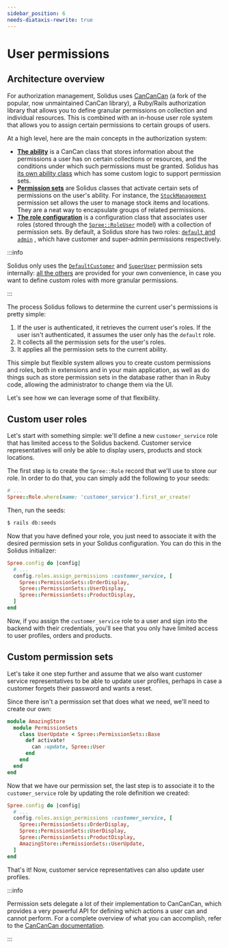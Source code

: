 ```yaml
---
sidebar_position: 6
needs-diataxis-rewrite: true
---
```


# User permissions

## Architecture overview

For authorization management, Solidus uses [CanCanCan](https://github.com/CanCanCommunity/cancancan)
\(a fork of the popular, now unmaintained CanCan library\), a Ruby/Rails authorization library that
allows you to define granular permissions on collection and individual resources. This is combined
with an in-house user role system that allows you to assign certain permissions to certain groups of
users.

At a high level, here are the main concepts in the authorization system:

* [**The ability**](https://github.com/CanCanCommunity/cancancan#define-abilities) is a CanCan class
  that stores information about the permissions a user has on certain collections or resources, and
  the conditions under which such permissions must be granted. Solidus
  has [its own ability class](https://github.com/solidusio/solidus/blob/v3.0/core/app/models/spree/ability.rb)
  which has some custom logic to support permission sets.
* [**Permission
  sets**](https://github.com/solidusio/solidus/tree/master/core/lib/spree/permission_sets) are
  Solidus classes that activate certain sets of permissions on the user's ability. For instance,
  the [`StockManagement`](https://github.com/solidusio/solidus/blob/v3.0/core/lib/spree/permission_sets/stock_management.rb)
  permission set allows the user to manage stock items and locations. They are a neat way to
  encapsulate groups of related permissions.
* [**The role
  configuration**](https://github.com/solidusio/solidus/blob/v3.0/core/lib/spree/core/role_configuration.rb)
  is a configuration class that associates user roles \(stored through
  the [`Spree::RoleUser`](https://github.com/solidusio/solidus/blob/v3.0/core/app/models/spree/role_user.rb)
  model\) with a collection of permission sets. By default, a Solidus store has two
  roles: [`default` and `admin`](https://github.com/solidusio/solidus/blob/v3.0/core/lib/spree/app_configuration.rb#L492)
  , which have customer and super-admin permissions respectively.

:::info

Solidus only uses
the [`DefaultCustomer`](https://github.com/solidusio/solidus/blob/v3.0/core/lib/spree/permission_sets/default_customer.rb)
and [`SuperUser`](https://github.com/solidusio/solidus/blob/v3.0/core/lib/spree/permission_sets/super_user.rb)
permission sets
internally: [all the others](https://github.com/solidusio/solidus/tree/master/core/lib/spree/permission_sets)
are provided for your own convenience, in case you want to define custom roles with more granular
permissions.

:::

The process Solidus follows to determine the current user's permissions is pretty simple:

1. If the user is authenticated, it retrieves the current user's roles. If the user isn't
   authenticated, it assumes the user only has the `default` role.
2. It collects all the permission sets for the user's roles.
3. It applies all the permission sets to the current ability.

This simple but flexible system allows you to create custom permissions and roles, both in
extensions and in your main application, as well as do things such as store permission sets in the
database rather than in Ruby code, allowing the administrator to change them via the UI.

Let's see how we can leverage some of that flexibility.

## Custom user roles

Let's start with something simple: we'll define a new `customer_service` role that has limited
access to the Solidus backend. Customer service representatives will only be able to display users,
products and stock locations.

The first step is to create the `Spree::Role` record that we'll use to store our role. In order to
do that, you can simply add the following to your seeds:

```ruby
# ...
Spree::Role.where(name: 'customer_service').first_or_create!
```

Then, run the seeds:

```bash
$ rails db:seeds
```

Now that you have defined your role, you just need to associate it with the desired permission sets
in your Solidus configuration. You can do this in the Solidus initializer:

```ruby title="config/initializers/spree.rb"
Spree.config do |config|
  # ...
  config.roles.assign_permissions :customer_service, [
    Spree::PermissionSets::OrderDisplay,
    Spree::PermissionSets::UserDisplay,
    Spree::PermissionSets::ProductDisplay,
  ]
end
```

Now, if you assign the `customer_service` role to a user and sign into the backend with their
credentials, you'll see that you only have limited access to user profiles, orders and products.

## Custom permission sets

Let's take it one step further and assume that we also want customer service representatives to be
able to update user profiles, perhaps in case a customer forgets their password and wants a reset.

Since there isn't a permission set that does what we need, we'll need to create our own:

```ruby title="app/models/amazing\_store/permission\_sets/user\_update.rb"
module AmazingStore
  module PermissionSets
    class UserUpdate < Spree::PermissionSets::Base
      def activate!
        can :update, Spree::User
      end
    end
  end
end
```

Now that we have our permission set, the last step is to associate it to the `customer_service` role
by updating the role definition we created:

```ruby title="config/initializers/spree.rb"
Spree.config do |config|
  # ...
  config.roles.assign_permissions :customer_service, [
    Spree::PermissionSets::OrderDisplay,
    Spree::PermissionSets::UserDisplay,
    Spree::PermissionSets::ProductDisplay,
    AmazingStore::PermissionSets::UserUpdate,
  ]
end
```

That's it! Now, customer service representatives can also update user profiles.

:::info

Permission sets delegate a lot of their implementation to CanCanCan, which provides a very powerful
API for defining which actions a user can and cannot perform. For a complete overview of what you
can accomplish, refer to the [CanCanCan documentation](https://github.com/CanCanCommunity/cancancan).

:::

